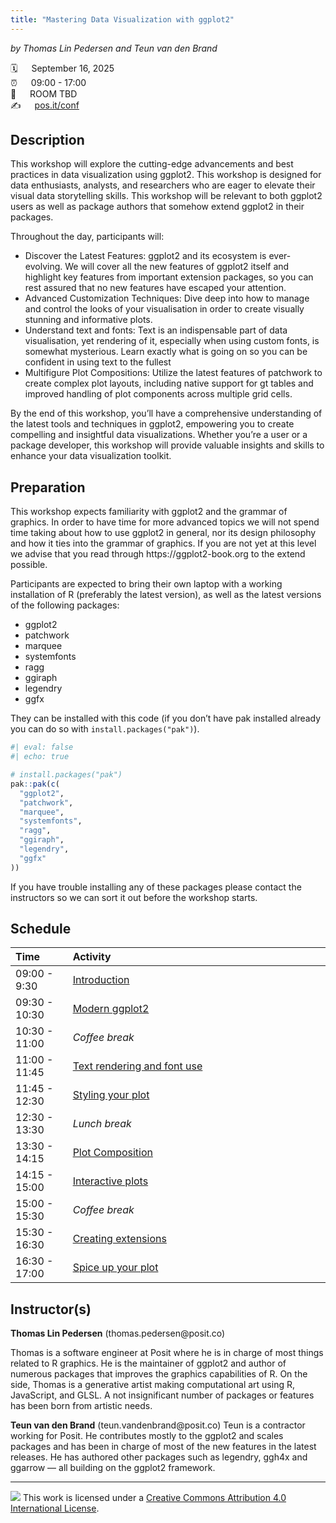 ```yaml
---
title: "Mastering Data Visualization with ggplot2"
---
```


*by Thomas Lin Pedersen and Teun van den Brand*

🗓 &emsp; September 16, 2025<br/>
⏰ &emsp; 09:00 - 17:00<br/>
🏨 &emsp; ROOM TBD<br/>
✍️ &emsp; [pos.it/conf](http://pos.it/conf)


## Description
This workshop will explore the cutting-edge advancements and best practices in data visualization using ggplot2. This workshop is designed for data enthusiasts, analysts, and researchers who are eager to elevate their visual data storytelling skills. This workshop will be relevant to both ggplot2 users as well as package authors that somehow extend ggplot2 in their packages.

Throughout the day, participants will:

- Discover the Latest Features: ggplot2 and its ecosystem is ever-evolving. We will cover all the new features of ggplot2 itself and highlight key features from important extension packages, so you can rest assured that no new features have escaped your attention.
- Advanced Customization Techniques: Dive deep into how to manage and control the looks of your visualisation in order to create visually stunning and informative plots.
- Understand text and fonts: Text is an indispensable part of data visualisation, yet rendering of it, especially when using custom fonts, is somewhat mysterious. Learn exactly what is going on so you can be confident in using text to the fullest
- Multifigure Plot Compositions: Utilize the latest features of patchwork to create complex plot layouts, including native support for gt tables and improved handling of plot components across multiple grid cells.

By the end of this workshop, you'll have a comprehensive understanding of the latest tools and techniques in ggplot2, empowering you to create compelling and insightful data visualizations. Whether you're a user or a package developer, this workshop will provide valuable insights and skills to enhance your data visualization toolkit.

## Preparation
This workshop expects familiarity with ggplot2 and the grammar of graphics. In order to have time for more advanced topics we will not spend time taking about how to use ggplot2 in general, nor its design philosophy and how it ties into the grammar of graphics. If you are not yet at this level we advise that you read through https://ggplot2-book.org to the extend possible.

Participants are expected to bring their own laptop with a working installation of R (preferably the latest version), as well as the latest versions of the following packages:

* ggplot2
* patchwork
* marquee
* systemfonts
* ragg
* ggiraph
* legendry
* ggfx

They can be installed with this code (if you don't have pak installed already you can do so with `install.packages("pak")`).

```r
#| eval: false
#| echo: true

# install.packages("pak")
pak::pak(c(
  "ggplot2",
  "patchwork",
  "marquee",
  "systemfonts",
  "ragg",
  "ggiraph",
  "legendry",
  "ggfx"
))
```

If you have trouble installing any of these packages please contact the instructors so we can sort it out before the workshop starts.

## Schedule

| Time          | Activity                                                   |
| :------------ | :--------------------------------------------------------- |
| 09:00 - 9:30  | [Introduction](sessions/1_introduction.qmd)              |
| 09:30 - 10:30 | [Modern ggplot2](sessions/2_ggplot2.qmd)                 |
| 10:30 - 11:00 | *Coffee break*                                             |
| 11:00 - 11:45 | [Text rendering and font use](sessions/3_text_fonts.qmd) |
| 11:45 - 12:30 | [Styling your plot](sessions/4_theme_guide.qmd)          |
| 12:30 - 13:30 | *Lunch break*                                              |
| 13:30 - 14:15 | [Plot Composition](sessions/5_composition.qmd)           |
| 14:15 - 15:00 | [Interactive plots](sessions/6_interaction.qmd)          |
| 15:00 - 15:30 | *Coffee break*                                             |
| 15:30 - 16:30 | [Creating extensions](sessions/7_extensions.qmd)         |
| 16:30 - 17:00 | [Spice up your plot](sessions/8_fun.qmd)                 |

## Instructor(s)

**Thomas Lin Pedersen** (thomas.pedersen@posit.co)

Thomas is a software engineer at Posit where he is in charge of most things related to R graphics. He is the maintainer of ggplot2 and author of numerous packages that improves the graphics capabilities of R. On the side, Thomas is a generative artist making computational art using R, JavaScript, and GLSL. A not insignificant number of packages or features has been born from artistic needs.

**Teun van den Brand** (teun.vandenbrand@posit.co)
Teun is a contractor working for Posit. He contributes mostly to the ggplot2 and scales packages and has been in charge of most of the new features in the latest releases. He has authored other packages such as legendry, ggh4x and ggarrow — all building on the ggplot2 framework.

-----

![](https://i.creativecommons.org/l/by/4.0/88x31.png) This work is licensed under a [Creative Commons Attribution 4.0 International License](https://creativecommons.org/licenses/by/4.0/).
